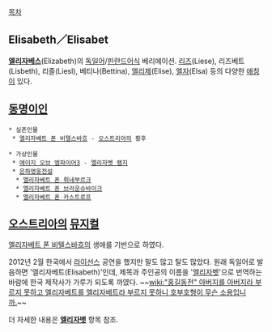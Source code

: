 [[목차]]
== Elisabeth／Elisabet ==
'''[[엘리자베스]]'''(Elizabeth)의 [[독일어]]/[[핀란드어]]식 베리에이션. [[리즈]](Liese), 리즈베트(Lisbeth), 리즐(Liesl), 베티나(Bettina), [[엘리제]](Elise), [[엘자]](Elsa) 등의 다양한 [[애칭]]이 있다.

== [[동명이인]] ==
 * 실존인물
  * [[엘리자베트 폰 비텔스바흐]] - [[오스트리아]]의 황후

 * 가상인물
  * [[에이지 오브 엠파이어3]] - [[엘리자벳 램지]]
  * [[은하영웅전설]]
   * [[엘리자베트 폰 뤼네부르크]]
   * [[엘리자베트 폰 브라운슈바이크]]
   * [[엘리자베트 폰 카스트로프]]

== [[오스트리아]]의 [[뮤지컬]] ==
[[엘리자베트 폰 비텔스바흐]]의 생애를 기반으로 하였다.

2012년 2월 한국에서 [[라이선스]] 공연을 했지만 말도 많고 탈도 많았다. 원래 독일어로 발음하면 '엘리자베트(Elisabeth)'인데, 제목과 주인공의 이름을 '[[엘리자벳]]'으로 번역하는 바람에 한국 제작사가 가루가 되도록 까였다. ~~[[wiki:"홍길동전" 아버지를 아버지라 부르지 못하고 엘리자베트를 엘리자베트라 부르지 못하니 호부호형이 무슨 소용입니까.]]~~

더 자세한 내용은 '''[[엘리자벳]]''' 항목 참조.
